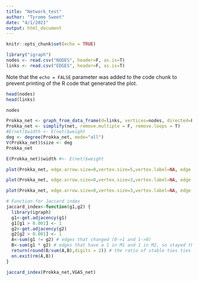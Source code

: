 ```yaml
---
title: "Network_test"
author: "Tyrome Sweet"
date: "4/1/2021"
output: html_document
---
```


```r
knitr::opts_chunk$set(echo = TRUE)
```

```r
library("igraph")
nodes <- read.csv("NODES", header=F, as.is=T)
links <- read.csv("EDGES", header=F, as.is=T)
```

Note that the `echo = FALSE` parameter was added to the code chunk to prevent printing of the R code that generated the plot.
```r
head(nodes)
head(links)
```

```r
nodes
```

```r
Prokka_net <- graph_from_data_frame(d=links, vertices=nodes, directed=F)
Prokka_net <- simplify(net, remove.multiple = F, remove.loops = T)
#E(net)$width <- E(net)$weight
deg <- degree(Prokka_net, mode="all")
V(Prokka_net)$size <- deg
Prokka_net
```
```r
E(Prokka_net)$width #<- E(net)$weight
```
```r
plot(Prokka_net, edge.arrow.size=0,vertex.size=5,vertex.label=NA, edge.color="blue", layout=layout_with_gem)
```
```r
plot(Prokka_net, edge.arrow.size=0,vertex.size=3,vertex.label=NA, edge.color="blue", layout=layout_with_gem)
```
```r
plot(Prokka_net, edge.arrow.size=0,vertex.size=3,vertex.label=NA, edge.color="blue", layout=layout_with_mds)
```

```r
# Function for Jaccard index
jaccard_index<-function(g1,g2) {
  library(igraph)
  g1<-get.adjacency(g1)
  g1[g1 > 0.001] <- 1
  g2<-get.adjacency(g2)
  g2[g2 > 0.001] <- 1
  A<-sum(g1 != g2) # edges that changed (0->1 and 1->0)
  B<-sum(g1 * g2) # edges that have a 1 in M1 and 1 in M2, so stayed the same (1->1)
  return(round(B/sum(A,B),digits = 2)) # the ratio of stable ties ties (B), compared to all ties who change (A) + stable ties (B)
  on.exit(rm(A,B))
}
```

```r
jaccard_index(Prokka_net,VGAS_net)
```
